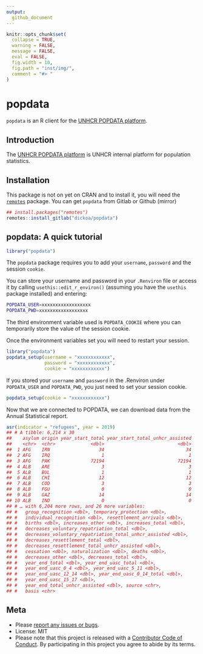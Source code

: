 ```yaml
---
output:
  github_document
---
```


<!-- README.md is generated from README.Rmd. Please edit that file -->

```r
knitr::opts_chunk$set(
  collapse = TRUE,
  warning = FALSE,
  message = FALSE,
  eval = FALSE,
  fig.width = 10,
  fig.path = "inst/img/",
  comment = "#> "
)
```

# popdata

`popdata` is an R client for the [UNHCR POPDATA platform](https://popdata.unhcr.org).

## Introduction
The [UNHCR POPDATA platform](https://popdata.unhcr.org) is UNHCR internal platform for population statistics.


## Installation

This package is not on yet on CRAN and to install it, you will need the [`remotes`](https://github.com/r-lib/remotes) package.
You can get `popdata` from Gitlab or Github (mirror)

```r
## install.packages("remotes")
remotes::install_gitlab("dickoa/popdata")
```

## popdata: A quick tutorial

```r
library("popdata")
```

The `popdata` package requires you to add your `username`, `password` and the session `cookie`.



You can store your username and password in your `.Renviron` file or access it by calling `usethis::edit_r_environ()` (assuming you have the `usethis` package installed) and entering:

```bash
POPDATA_USER=xxxxxxxxxxxxxxxxxx
POPDATA_PWD=xxxxxxxxxxxxxxxxxx
```

The third environment variable used is `POPDATA_COOKIE` where you can temporarily store the value of the session cookie.

Once the environment variables set you will need to restart your session.

```r
library("popdata")
popdata_setup(username = "xxxxxxxxxxxx",
              password = "xxxxxxxxxxxx",
              cookie = "xxxxxxxxxxxx")
```

If you stored your `username` and `password` in the .Renviron under `POPDATA_USER` and `POPDATA_PWD`, you just need to set your session cookie.

```r
popdata_setup(cookie = "xxxxxxxxxxxx")
```

Now that we are connected to POPDATA, we can download data from the Annual Statistical report.

```r
asr(indicator = "refugees", year = 2019)
## # A tibble: 6,214 x 30
##    asylum origin year_start_total year_start_total_unhcr_assisted
##    <chr>  <chr>             <dbl>                           <dbl>
##  1 AFG    IRN                  34                              34
##  2 AFG    IRQ                   1                               1
##  3 AFG    PAK               72194                           72194
##  4 ALB    ARE                   3                               3
##  5 ALB    BUL                   1                               1
##  6 ALB    CHI                  12                              12
##  7 ALB    COD                   3                               3
##  8 ALB    FGU                   0                               0
##  9 ALB    GAZ                  14                              14
## 10 ALB    IND                   0                               0
## # … with 6,204 more rows, and 26 more variables:
## #   group_recognition <dbl>, temporary_protection <dbl>,
## #   individual_recognition <dbl>, resettlement_arrivals <dbl>,
## #   births <dbl>, increases_other <dbl>, increases_total <dbl>,
## #   decreases_voluntary_repatriation_total <dbl>,
## #   decreases_voluntary_repatriation_total_unhcr_assisted <dbl>,
## #   decreases_resettlement_total <dbl>,
## #   decreases_resettlement_total_unhcr_assisted <dbl>,
## #   cessation <dbl>, naturalization <dbl>, deaths <dbl>,
## #   decreases_other <dbl>, decreases_total <dbl>,
## #   year_end_total <dbl>, year_end_uasc_total <dbl>,
## #   year_end_uasc_0_4 <dbl>, year_end_uasc_5_11 <dbl>,
## #   year_end_uasc_12_14 <dbl>, year_end_uasc_0_14_total <dbl>,
## #   year_end_uasc_15_17 <dbl>,
## #   year_end_total_unhcr_assisted <dbl>, source <chr>,
## #   basis <chr>
```


## Meta
* Please [report any issues or bugs](https://gitlab.com/dickoa/popdata/issues).
* License: MIT
* Please note that this project is released with a [Contributor Code of Conduct](CONDUCT.md). By participating in this project you agree to abide by its terms.
